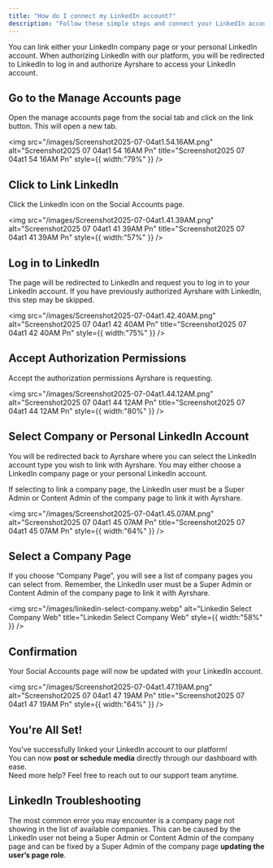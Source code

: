 ```yaml
---
title: "How do I connect my LinkedIn account?"
description: "Follow these simple steps and connect your LinkedIn account."
---
```


You can link either your LinkedIn company page or your personal LinkedIn account. When authorizing LinkedIn with our platform, you will be redirected to LinkedIn to log in and authorize Ayrshare to access your LinkedIn account.

## **Go to the Manage Accounts page**

Open the manage accounts page from the social tab and click on the link button. This will open a new tab.

<img
  src="/images/Screenshot2025-07-04at1.54.16AM.png"
  alt="Screenshot2025 07 04at1 54 16AM Pn"
  title="Screenshot2025 07 04at1 54 16AM Pn"
  style={{ width:"79%" }}
/>

## **Click to Link LinkedIn**

Click the LinkedIn icon on the Social Accounts page.

<img
  src="/images/Screenshot2025-07-04at1.41.39AM.png"
  alt="Screenshot2025 07 04at1 41 39AM Pn"
  title="Screenshot2025 07 04at1 41 39AM Pn"
  style={{ width:"57%" }}
/>

## **Log in to LinkedIn**

The page will be redirected to LinkedIn and request you to log in to your LinkedIn account. If you have previously authorized Ayrshare with LinkedIn, this step may be skipped.

<img
  src="/images/Screenshot2025-07-04at1.42.40AM.png"
  alt="Screenshot2025 07 04at1 42 40AM Pn"
  title="Screenshot2025 07 04at1 42 40AM Pn"
  style={{ width:"75%" }}
/>

## **Accept Authorization Permissions**

Accept the authorization permissions Ayrshare is requesting.

<img
  src="/images/Screenshot2025-07-04at1.44.12AM.png"
  alt="Screenshot2025 07 04at1 44 12AM Pn"
  title="Screenshot2025 07 04at1 44 12AM Pn"
  style={{ width:"80%" }}
/>

## **Select Company or Personal LinkedIn Account**

You will be redirected back to Ayrshare where you can select the LinkedIn account type you wish to link with Ayrshare. You may either choose a LinkedIn company page or your personal LinkedIn account.

<Tip>
  If selecting to link a company page, the LinkedIn user must be a Super Admin or Content Admin of the company page to link it with Ayrshare.
</Tip>

<img
  src="/images/Screenshot2025-07-04at1.45.07AM.png"
  alt="Screenshot2025 07 04at1 45 07AM Pn"
  title="Screenshot2025 07 04at1 45 07AM Pn"
  style={{ width:"64%" }}
/>

## **Select a Company Page**

If you choose “Company Page”, you will see a list of company pages you can select from. Remember, the LinkedIn user must be a Super Admin or Content Admin of the company page to link it with Ayrshare.

<img
  src="/images/linkedin-select-company.webp"
  alt="Linkedin Select Company Web"
  title="Linkedin Select Company Web"
  style={{ width:"58%" }}
/>

## **Confirmation**

Your Social Accounts page will now be updated with your LinkedIn account.

<img
  src="/images/Screenshot2025-07-04at1.47.19AM.png"
  alt="Screenshot2025 07 04at1 47 19AM Pn"
  title="Screenshot2025 07 04at1 47 19AM Pn"
  style={{ width:"64%" }}
/>

## You're All Set\!

You’ve successfully linked your LinkedIn account to our platform\! \
You can now **post or schedule media** directly through our dashboard with ease.\
Need more help? Feel free to reach out to our support team anytime.

## **LinkedIn Troubleshooting**

The most common error you may encounter is a company page not showing in the list of available companies. This can be caused by the LinkedIn user not being a Super Admin or Content Admin of the company page and can be fixed by a Super Admin of the company page **updating the user’s page role**.
